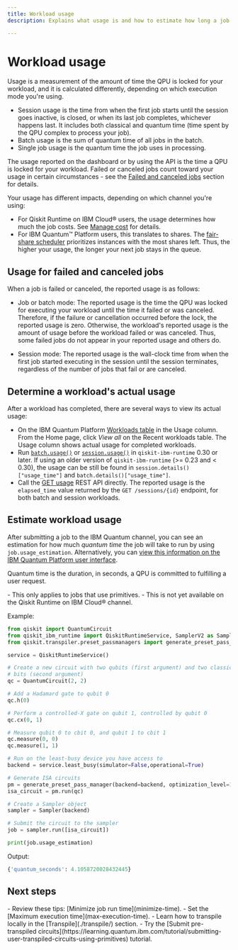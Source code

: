```yaml
---
title: Workload usage
description: Explains what usage is and how to estimate how long a job that uses a primitive will take to run

---
```


<span id="usage"></span>
# Workload usage

Usage is a measurement of the amount of time the QPU is locked for your workload, and it is calculated differently, depending on which execution mode you're using.

* Session usage is the time from when the first job starts until the session goes inactive, is closed, or when its last job completes, whichever happens last. It includes both classical and quantum time (time spent by the QPU complex to process your job).
* Batch usage is the sum of quantum time of all jobs in the batch.
* Single job usage is the quantum time the job uses in processing.

The usage reported on the dashboard or by using the API is the time a QPU is locked for your workload. Failed or canceled jobs count toward your usage in certain circumstances - see the [Failed and canceled jobs](#failed-job) section for details.

Your usage has different impacts, depending on which channel you're using:

- For Qiskit Runtime on IBM Cloud&reg; users, the usage determines how much the job costs.  See [Manage cost](/guides/manage-cost#manage-cost) for details.
- For IBM Quantum&trade; Platform users, this translates to shares. The [fair-share scheduler](/guides/fair-share-scheduler) prioritizes instances with the most shares left. Thus, the higher your usage, the longer your next job stays in the queue.

<span id="failed-job"></span>
## Usage for failed and canceled jobs

When a job is failed or canceled, the reported usage is as follows:

* Job or batch mode: The reported usage is the time the QPU was locked for executing your workload until the time it failed or was canceled. Therefore, if the failure or cancellation occurred before the lock, the reported usage is zero. Otherwise, the workload's reported usage is the amount of usage before the workload failed or was canceled. Thus, some failed jobs do not appear in your reported usage and others do.

* Session mode: The reported usage is the wall-clock time from when the first job started executing in the session until the session terminates, regardless of the number of jobs that fail or are canceled.

<span id="view-usage"></span>
## Determine a workload's actual usage

After a workload has completed, there are several ways to view its actual usage:

- On the IBM Quantum Platform [Workloads table](https://quantum.ibm.com/workloads) in the Usage column.  From the Home page, click *View all* on the Recent workloads table.  The Usage column shows actual usage for completed workloads.
- Run [`batch.usage()`](/api/qiskit-ibm-runtime/batch#usage) or [`session.usage()`](/api/qiskit-ibm-runtime/session#usage) in `qiskit-ibm-runtime` 0.30 or later.  If using an older version of `qiskit-ibm-runtime` (>= 0.23 and < 0.30), the usage can be still be found in `session.details()["usage_time"]` and `batch.details()["usage_time"]`.
- Call the [GET usage](/api/runtime/tags/usage#tags__usage) REST API directly. The reported usage is the `elapsed_time` value returned by the `GET /sessions/{id}` endpoint, for both batch and session workloads.

## Estimate workload usage

After submitting a job to the IBM Quantum channel, you can see an estimation for how much _quantum time_ the job will take to run by using `job.usage_estimation`.  Alternatively, you can [view this information on the IBM Quantum Platform user interface](#view-usage).

Quantum time is the duration, in seconds, a QPU is committed to fulfilling a user request.

<Admonition type="note" title="Notes">
    - This only applies to jobs that use primitives.
    - This is not yet available on the Qiskit Runtime on IBM Cloud&reg; channel.
</Admonition>

Example:

```python
from qiskit import QuantumCircuit
from qiskit_ibm_runtime import QiskitRuntimeService, SamplerV2 as Sampler
from qiskit.transpiler.preset_passmanagers import generate_preset_pass_manager

service = QiskitRuntimeService()

# Create a new circuit with two qubits (first argument) and two classical
# bits (second argument)
qc = QuantumCircuit(2, 2)

# Add a Hadamard gate to qubit 0
qc.h(0)

# Perform a controlled-X gate on qubit 1, controlled by qubit 0
qc.cx(0, 1)

# Measure qubit 0 to cbit 0, and qubit 1 to cbit 1
qc.measure(0, 0)
qc.measure(1, 1)

# Run on the least-busy device you have access to
backend = service.least_busy(simulator=False,operational=True)

# Generate ISA circuits
pm = generate_preset_pass_manager(backend=backend, optimization_level=1)
isa_circuit = pm.run(qc)

# Create a Sampler object
sampler = Sampler(backend)

# Submit the circuit to the sampler
job = sampler.run([isa_circuit])

print(job.usage_estimation)
```
Output:

```python
{'quantum_seconds': 4.1058720028432445}
```

## Next steps

<Admonition type="tip" title="Recommendations">
    - Review these tips: [Minimize job run time](minimize-time).
    - Set the [Maximum execution time](max-execution-time).
    - Learn how to transpile locally in the [Transpile](./transpile/) section.
    - Try the [Submit pre-transpiled circuits](https://learning.quantum.ibm.com/tutorial/submitting-user-transpiled-circuits-using-primitives) tutorial.
</Admonition>